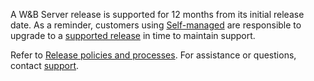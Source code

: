A W&B Server release is supported for 12 months from its initial release date. As a reminder, customers using [Self-managed](/platform/hosting/hosting-options/self-managed/) are responsible to upgrade to a [supported release](/ref/release-notes/) in time to maintain support.

Refer to [Release policies and processes](/release-notes/release-policies). For assistance or questions, contact [support](mailto:support@wandb.com).